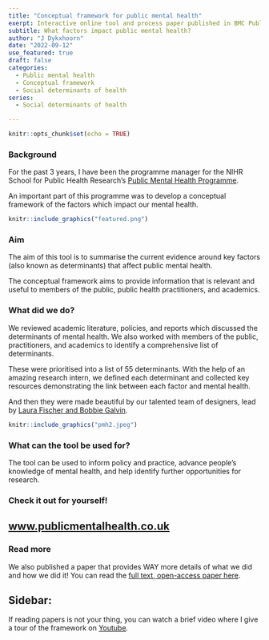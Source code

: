 ```yaml
---
title: "Conceptual framework for public mental health"
exerpt: Interactive online tool and process paper published in BMC Public Mental Health
subtitle: What factors impact public mental health? 
author: "J Dykxhoorn"
date: "2022-09-12"
use_featured: true
draft: false
categories: 
  - Public mental health
  - Conceptual framework
  - Social determinants of health
series: 
  - Social determinants of health

---
```


```r
knitr::opts_chunk$set(echo = TRUE)
```
### Background 

For the past 3 years, I have been the programme manager for the NIHR School for Public Health Research's [Public Mental Health Programme](https://sphr.nihr.ac.uk/category/research/public-mental-health/). 

An important part of this programme was to develop a conceptual framework of the factors which impact our mental health. 

```r
knitr::include_graphics("featured.png")
```

### Aim
The aim of this tool is to summarise the current evidence around key factors (also known as determinants) that affect public mental health.

The conceptual framework aims to provide information that is relevant and useful to members of the public, public health practitioners, and academics.

### What did we do? 
We reviewed academic literature, policies, and reports which discussed the determinants of mental health. We also worked with members of the public, practitioners, and academics to identify a comprehensive list of determinants. 

These were prioritised into a list of 55 determinants. With the help of an amazing research intern, we defined each determinant and collected key resources demonstrating the link between each factor and mental health. 

And then they were made beautiful by our talented team of designers, lead by [Laura Fischer and Bobbie Galvin](https://sphr.nihr.ac.uk/news-and-events/visualising-public-mental-health/). 

```r
knitr::include_graphics("pmh2.jpeg")
```

### What can the tool be used for? 

The tool can be used to inform policy and practice, advance people’s knowledge of mental health, and help identify further opportunities for research.

### Check it out for yourself! 

## [www.publicmentalhealth.co.uk](https://www.publicmentalhealth.co.uk/)

### Read more
We also published a paper that provides WAY more details of what we did and how we did it! You can read the [full text, open-access paper here](https://bmcpublichealth.biomedcentral.com/articles/10.1186/s12889-022-13775-9).


## Sidebar:
If reading papers is not your thing, you can watch a brief video where I give a tour of the framework on [Youtube](https://www.youtube.com/watch?v=NFQbSQKkr-4).




